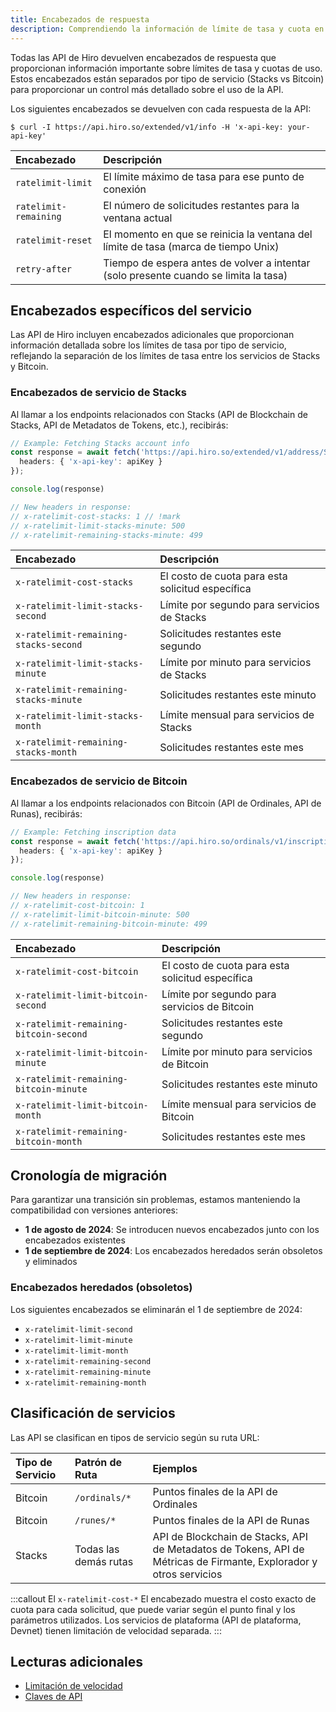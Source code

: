 ```yaml
---
title: Encabezados de respuesta
description: Comprendiendo la información de límite de tasa y cuota en los encabezados de respuesta de API.
---
```

Todas las API de Hiro devuelven encabezados de respuesta que proporcionan información importante sobre límites de tasa y cuotas de uso. Estos encabezados están separados por tipo de servicio (Stacks vs Bitcoin) para proporcionar un control más detallado sobre el uso de la API.

Los siguientes encabezados se devuelven con cada respuesta de la API:

```terminal
$ curl -I https://api.hiro.so/extended/v1/info -H 'x-api-key: your-api-key'
```

| Encabezado | Descripción |
|:----------|:-------------|
| `ratelimit-limit` | El límite máximo de tasa para ese punto de conexión |
| `ratelimit-remaining` | El número de solicitudes restantes para la ventana actual |
| `ratelimit-reset` | El momento en que se reinicia la ventana del límite de tasa (marca de tiempo Unix) |
| `retry-after` | Tiempo de espera antes de volver a intentar (solo presente cuando se limita la tasa) |

## Encabezados específicos del servicio

Las API de Hiro incluyen encabezados adicionales que proporcionan información detallada sobre los límites de tasa por tipo de servicio, reflejando la separación de los límites de tasa entre los servicios de Stacks y Bitcoin.

### Encabezados de servicio de Stacks

Al llamar a los endpoints relacionados con Stacks (API de Blockchain de Stacks, API de Metadatos de Tokens, etc.), recibirás:

```typescript -c
// Example: Fetching Stacks account info
const response = await fetch('https://api.hiro.so/extended/v1/address/SP318Q55DEKHRXJK696033DQN5C54D9K2EE6DHRWP/assets', {
  headers: { 'x-api-key': apiKey }
});

console.log(response)

// New headers in response:
// x-ratelimit-cost-stacks: 1 // !mark
// x-ratelimit-limit-stacks-minute: 500
// x-ratelimit-remaining-stacks-minute: 499
```

| Encabezado | Descripción |
|:----------|:-------------|
| `x-ratelimit-cost-stacks` | El costo de cuota para esta solicitud específica |
| `x-ratelimit-limit-stacks-second` | Límite por segundo para servicios de Stacks |
| `x-ratelimit-remaining-stacks-second` | Solicitudes restantes este segundo |
| `x-ratelimit-limit-stacks-minute` | Límite por minuto para servicios de Stacks |
| `x-ratelimit-remaining-stacks-minute` | Solicitudes restantes este minuto |
| `x-ratelimit-limit-stacks-month` | Límite mensual para servicios de Stacks |
| `x-ratelimit-remaining-stacks-month` | Solicitudes restantes este mes |

### Encabezados de servicio de Bitcoin

Al llamar a los endpoints relacionados con Bitcoin (API de Ordinales, API de Runas), recibirás:

```typescript
// Example: Fetching inscription data
const response = await fetch('https://api.hiro.so/ordinals/v1/inscriptions', {
  headers: { 'x-api-key': apiKey }
});

console.log(response)

// New headers in response:
// x-ratelimit-cost-bitcoin: 1
// x-ratelimit-limit-bitcoin-minute: 500
// x-ratelimit-remaining-bitcoin-minute: 499
```

| Encabezado | Descripción |
|:----------|:-------------|
| `x-ratelimit-cost-bitcoin` | El costo de cuota para esta solicitud específica |
| `x-ratelimit-limit-bitcoin-second` | Límite por segundo para servicios de Bitcoin |
| `x-ratelimit-remaining-bitcoin-second` | Solicitudes restantes este segundo |
| `x-ratelimit-limit-bitcoin-minute` | Límite por minuto para servicios de Bitcoin |
| `x-ratelimit-remaining-bitcoin-minute` | Solicitudes restantes este minuto |
| `x-ratelimit-limit-bitcoin-month` | Límite mensual para servicios de Bitcoin |
| `x-ratelimit-remaining-bitcoin-month` | Solicitudes restantes este mes |

## Cronología de migración

Para garantizar una transición sin problemas, estamos manteniendo la compatibilidad con versiones anteriores:

* **1 de agosto de 2024**: Se introducen nuevos encabezados junto con los encabezados existentes
* **1 de septiembre de 2024**: Los encabezados heredados serán obsoletos y eliminados

### Encabezados heredados (obsoletos)

Los siguientes encabezados se eliminarán el 1 de septiembre de 2024:

* `x-ratelimit-limit-second`
* `x-ratelimit-limit-minute`
* `x-ratelimit-limit-month`
* `x-ratelimit-remaining-second`
* `x-ratelimit-remaining-minute`
* `x-ratelimit-remaining-month`

## Clasificación de servicios

Las API se clasifican en tipos de servicio según su ruta URL:

| Tipo de Servicio | Patrón de Ruta | Ejemplos |
|:-------------|:-------------|:---------|
| Bitcoin | `/ordinals/*` | Puntos finales de la API de Ordinales |
| Bitcoin | `/runes/*` | Puntos finales de la API de Runas |
| Stacks | Todas las demás rutas | API de Blockchain de Stacks, API de Metadatos de Tokens, API de Métricas de Firmante, Explorador y otros servicios |

:::callout
El `x-ratelimit-cost-*` El encabezado muestra el costo exacto de cuota para cada solicitud, que puede variar según el punto final y los parámetros utilizados. Los servicios de plataforma (API de plataforma, Devnet) tienen limitación de velocidad separada.
:::

## Lecturas adicionales

* [Limitación de velocidad](/resources/guides/rate-limits)
* [Claves de API](/resources/guides/api-keys)
